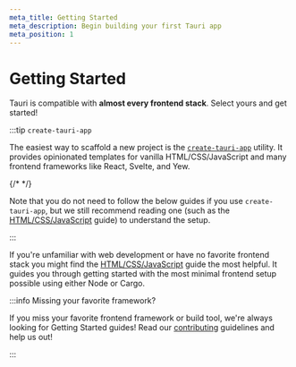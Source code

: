 ```yaml
---
meta_title: Getting Started
meta_description: Begin building your first Tauri app
meta_position: 1
---
```



# Getting Started

Tauri is compatible with **almost every frontend stack**. Select yours and get started!

:::tip `create-tauri-app`

The easiest way to scaffold a new project is the [`create-tauri-app`] utility. It provides opinionated templates for vanilla HTML/CSS/JavaScript and many frontend frameworks like React, Svelte, and Yew.

{/* <CreateTauriApp /> */}

Note that you do not need to follow the below guides if you use `create-tauri-app`, but we still recommend reading one (such as the [HTML/CSS/JavaScript] guide) to understand the setup.

:::

If you're unfamiliar with web development or have no favorite frontend stack you might find the [HTML/CSS/JavaScript] guide the most helpful. It guides you through getting started with the most minimal frontend setup possible using either Node or Cargo.

<Toc path="core/1/getting-started" />

:::info Missing your favorite framework?

If you miss your favorite frontend framework or build tool, we're always looking for Getting Started guides! Read our [contributing] guidelines and help us out!

:::

[html/css/javascript]: ./html-css-js.mdx
[contributing]: https://github.com/tauri-apps/tauri/blob/dev/.github/CONTRIBUTING.md
[`create-tauri-app`]: https://github.com/tauri-apps/create-tauri-app
